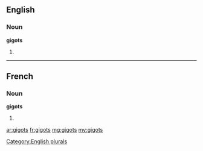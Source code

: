 ==English==

===Noun===
'''gigots'''

# {{plural of|gigot}}

[[Category:English plurals]]

----

==French==

===Noun===
'''gigots''' {{m}}

# {{plural of|gigot|lang=fr}}

[[ar:gigots]]
[[fr:gigots]]
[[mg:gigots]]
[[my:gigots]]